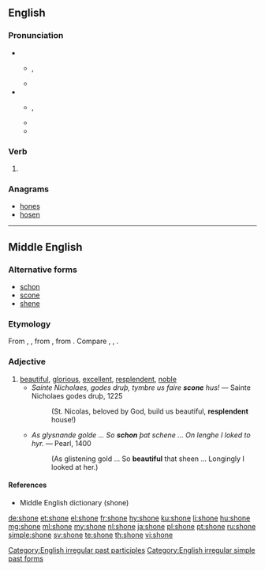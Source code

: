 ==English==

===Pronunciation===
* {{a|RP|AusE|Canada}}
** {{enPR|shŏn}}, {{IPA|/ʃɒn/|lang=en}}
** {{rhymes|ɒn|lang=en}}
* {{a|US}}
** {{enPR|shōn}}, {{IPA|/ʃoʊn/|lang=en}}
** {{rhymes|əʊn|lang=en}}
** {{audio|en-us-shone.ogg|Audio (US)|lang=en}}

===Verb===
{{head|en}}

# {{en-past of|shine}}

===Anagrams===
* [[hones#English|hones]]
* [[hosen#English|hosen]]

[[Category:English irregular past participles]]
[[Category:English irregular simple past forms]]

----

==Middle English==

===Alternative forms===
* [[schon]]
* [[scone]]
* [[shene]]

===Etymology===
From {{etyl|ang|enm}} {{m|ang|scȳne}}, {{m|ang|sceōne||beautiful, fair, bright}}, from {{etyl|gem-pro|enm}} {{m|gem-pro|*skauniz}}, from {{etyl|ine-pro|enm}} {{m|ine-pro|*(s)ḱoun-||quick, dashing, beautiful}}. Compare {{etyl|dum|-}} {{term|scone||beautiful, bright|lang=dum}}, {{etyl|nl|-}} {{term|schoon||beautiful|lang=nl}}, {{etyl|de|-}} {{term|schön||beautiful|lang=de}}.

===Adjective===
{{enm-adj}}

# [[beautiful]], [[glorious]], [[excellent]], [[resplendent]], [[noble]]
#* ''Sainte Nicholaes, godes druþ, tymbre us faire '''scone''' hus!'' &mdash; Sainte Nicholaes godes druþ, 1225
#*: (St. Nicolas, beloved by God, build us beautiful, '''resplendent''' house!)
#* ''As glysnande golde ... So '''schon''' þat schene ... On lenghe I loked to hyr.'' &mdash; Pearl, 1400
#*: (As glistening gold ... So '''beautiful''' that sheen ... Longingly I looked at her.)

====References====
* Middle English dictionary (shone)

[[de:shone]]
[[et:shone]]
[[el:shone]]
[[fr:shone]]
[[hy:shone]]
[[ku:shone]]
[[li:shone]]
[[hu:shone]]
[[mg:shone]]
[[ml:shone]]
[[my:shone]]
[[nl:shone]]
[[ja:shone]]
[[pl:shone]]
[[pt:shone]]
[[ru:shone]]
[[simple:shone]]
[[sv:shone]]
[[te:shone]]
[[th:shone]]
[[vi:shone]]